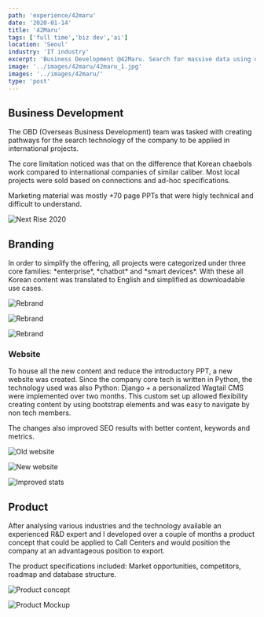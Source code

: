 ```yaml
---
path: 'experience/42maru'
date: '2020-01-14'
title: '42Maru'
tags: ['full time','biz dev','ai']
location: 'Seoul'
industry: 'IT industry'
excerpt: 'Business Development @42Maru. Search for massive data using deep learning'
image: '../images/42maru/42maru_1.jpg'
images: '../images/42maru/'
type: 'post'
---
```


## Business Development

<div class="col-md-6">

The OBD (Overseas Business Development) team was tasked with creating pathways for the search technology of the company to be applied in international projects.

The core limitation noticed was that on the difference that Korean chaebols work compared to international companies of similar caliber. Most local projects were sold based on connections and ad-hoc specifications. 

Marketing material was mostly +70 page PPTs that were higly technical and difficult to understand. 

</div>

<div class="row my-5">
<div class="col-md-3 offset-md-8">

![Next Rise 2020](../images/42maru/42maru_2.jpg)

</div>
</div>


## Branding

<div class="col-md-6">
In order to simplify the offering, all projects were categorized under three core families: *enterprise*, *chatbot* and *smart devices*. With these all Korean content was translated to English and simplified as downloadable use cases. 
</div>

<div class="row my-5">
<div class="col-md-3 offset-md-2">

![Rebrand](../images/42maru/42Maru-02.jpg)

</div>


<div class="col-md-3">

![Rebrand](../images/42maru/42Maru-07.jpg)

</div>

<div class="col-md-3">

![Rebrand](../images/42maru/42Maru-08.jpg)

</div>
</div>


### Website

<div class="col-md-6">
To house all the new content and reduce the introductory PPT, a new website was created. Since the company core tech is written in Python, the technology used was also Python: Django + a personalized Wagtail CMS were implemented over two months. This custom set up allowed flexibility creating content by using bootstrap elements and was easy to navigate by non tech members.  
</div>

The changes also improved SEO results with better content, keywords and metrics. 

<div class="row my-5">
<div class="col-md-3 offset-md-2">

![Old website](../images/42maru/42Maru-05.jpg)

</div>

<div class="col-md-3">

![New website](../images/42maru/42Maru-06.jpg)

</div>


<div class="col-md-3">

![Improved stats](../images/42maru/42Maru-04.jpg)

</div>



</div>

## Product

<div class="col-md-6 mt-3">
 
<p>
After analysing various industries and the technology available an experienced R&D expert and I developed over a couple of months a product concept that could be applied to Call Centers and would position the company at an advantageous position to export.
</p>
<p>
The product specifications included: Market opportunities, competitors, roadmap and database structure.
</p>
</div>
<div class="row">
<div class="col-md-3 offset-md-5">

![Product concept](../images/42maru/42Maru-09.jpg)

</div>

<div class="col-md-3">

![Product Mockup](../images/42maru/42Maru-010.jpg)

</div>

</div>










